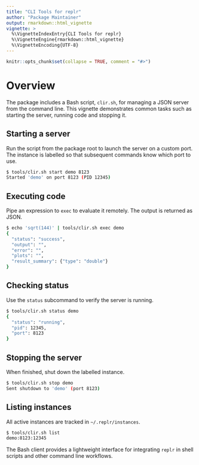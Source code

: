 ```yaml
---
title: "CLI Tools for replr"
author: "Package Maintainer"
output: rmarkdown::html_vignette
vignette: >
  %\VignetteIndexEntry{CLI Tools for replr}
  %\VignetteEngine{rmarkdown::html_vignette}
  %\VignetteEncoding{UTF-8}
---
```


```r
knitr::opts_chunk$set(collapse = TRUE, comment = "#>")
```

# Overview

The package includes a Bash script, `clir.sh`, for managing a JSON server from the command line. This vignette demonstrates common tasks such as starting the server, running code and stopping it.

## Starting a server

Run the script from the package root to launch the server on a custom port. The instance is labelled so that subsequent commands know which port to use.

```bash
$ tools/clir.sh start demo 8123
Started 'demo' on port 8123 (PID 12345)
```

## Executing code

Pipe an expression to `exec` to evaluate it remotely. The output is returned as JSON.

```bash
$ echo 'sqrt(144)' | tools/clir.sh exec demo
{
  "status": "success",
  "output": "",
  "error": "",
  "plots": "",
  "result_summary": {"type": "double"}
}
```

## Checking status

Use the `status` subcommand to verify the server is running.

```bash
$ tools/clir.sh status demo
{
  "status": "running",
  "pid": 12345,
  "port": 8123
}
```

## Stopping the server

When finished, shut down the labelled instance.

```bash
$ tools/clir.sh stop demo
Sent shutdown to 'demo' (port 8123)
```

## Listing instances

All active instances are tracked in `~/.replr/instances`.

```bash
$ tools/clir.sh list
demo:8123:12345
```

The Bash client provides a lightweight interface for integrating `replr` in shell scripts and other command line workflows.
